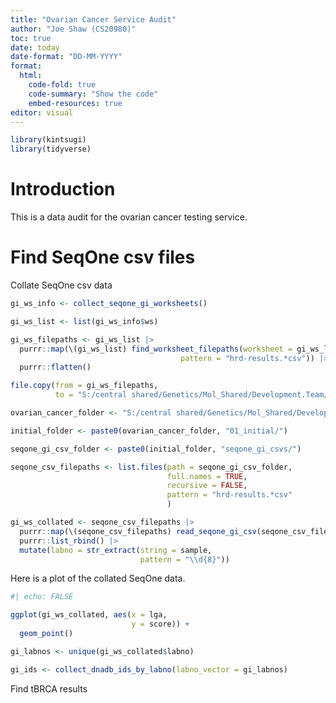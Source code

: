 ```yaml
---
title: "Ovarian Cancer Service Audit"
author: "Joe Shaw (CS20980)"
toc: true
date: today
date-format: "DD-MM-YYYY"
format:
  html:
    code-fold: true
    code-summary: "Show the code"
    embed-resources: true
editor: visual
---
```


```r
library(kintsugi)
library(tidyverse)
```

# Introduction

This is a data audit for the ovarian cancer testing service.

# Find SeqOne csv files

Collate SeqOne csv data

```r

gi_ws_info <- collect_seqone_gi_worksheets()

gi_ws_list <- list(gi_ws_info$ws)

gi_ws_filepaths <- gi_ws_list |> 
  purrr::map(\(gi_ws_list) find_worksheet_filepaths(worksheet = gi_ws_list,
                                      pattern = "hrd-results.*csv")) |> 
  purrr::flatten()

file.copy(from = gi_ws_filepaths,
          to = "S:/central shared/Genetics/Mol_Shared/Development.Team/kintsugi_ovarian_cancer/01_initial/seqone_gi_csvs/")

ovarian_cancer_folder <- "S:/central shared/Genetics/Mol_Shared/Development.Team/kintsugi_ovarian_cancer/"

initial_folder <- paste0(ovarian_cancer_folder, "01_initial/")

seqone_gi_csv_folder <- paste0(initial_folder, "seqone_gi_csvs/")

seqone_csv_filepaths <- list.files(path = seqone_gi_csv_folder,
                                   full.names = TRUE,
                                   recursive = FALSE,
                                   pattern = "hrd-results.*csv"
                                   )

gi_ws_collated <- seqone_csv_filepaths |> 
  purrr::map(\(seqone_csv_filepaths) read_seqone_gi_csv(seqone_csv_filepaths)) |> 
  purrr::list_rbind() |> 
  mutate(labno = str_extract(string = sample,
                             pattern = "\\d{8}"))

```

Here is a plot of the collated SeqOne data.

```r
#| echo: FALSE

ggplot(gi_ws_collated, aes(x = lga,
                           y = score)) +
  geom_point()

```

```r

gi_labnos <- unique(gi_ws_collated$labno)

gi_ids <- collect_dnadb_ids_by_labno(labno_vector = gi_labnos)

```

Find tBRCA results



